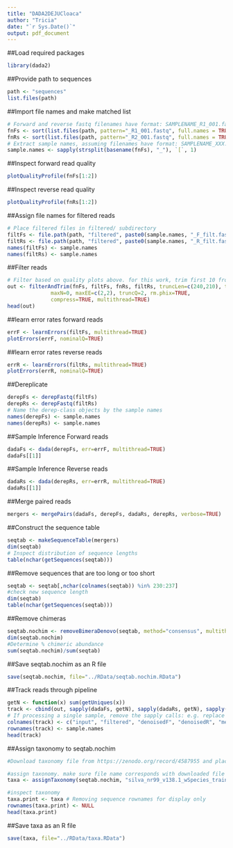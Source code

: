 ```yaml
---
title: "DADA2DEJUCloaca"
author: "Tricia"
date: "`r Sys.Date()`"
output: pdf_document
---
```


##Load required packages
```r
library(dada2)
```

##Provide path to sequences
```r
path <- "sequences"
list.files(path)
```

##Import file names and make matched list
```r
# Forward and reverse fastq filenames have format: SAMPLENAME_R1_001.fastq and SAMPLENAME_R2_001.fastq
fnFs <- sort(list.files(path, pattern="_R1_001.fastq", full.names = TRUE))
fnRs <- sort(list.files(path, pattern="_R2_001.fastq", full.names = TRUE))
# Extract sample names, assuming filenames have format: SAMPLENAME_XXX.fastq
sample.names <- sapply(strsplit(basename(fnFs), "_"), `[`, 1)
```

##Inspect forward read quality
```r
plotQualityProfile(fnFs[1:2])
```

##Inspect reverse read quality
```r
plotQualityProfile(fnRs[1:2])
```

##Assign file names for filtered reads
```r
# Place filtered files in filtered/ subdirectory
filtFs <- file.path(path, "filtered", paste0(sample.names, "_F_filt.fastq.gz"))
filtRs <- file.path(path, "filtered", paste0(sample.names, "_R_filt.fastq.gz"))
names(filtFs) <- sample.names
names(filtRs) <- sample.names
```

##Filter reads
```r
# Filter based on quality plots above. for this work, trim first 10 from F and R, trunc 240 F 210 R
out <- filterAndTrim(fnFs, filtFs, fnRs, filtRs, truncLen=c(240,210), trimLeft=c(10, 10),
              maxN=0, maxEE=c(2,2), truncQ=2, rm.phix=TRUE,
              compress=TRUE, multithread=TRUE)
head(out)
```

##learn error rates forward reads 
```r
errF <- learnErrors(filtFs, multithread=TRUE)
plotErrors(errF, nominalQ=TRUE)
```

##learn error rates reverse reads 
```r
errR <- learnErrors(filtRs, multithread=TRUE)
plotErrors(errR, nominalQ=TRUE)
```

##Dereplicate
```r
derepFs <- derepFastq(filtFs)
derepRs <- derepFastq(filtRs)
# Name the derep-class objects by the sample names
names(derepFs) <- sample.names
names(derepRs) <- sample.names
```

##Sample Inference Forward reads
```r
dadaFs <- dada(derepFs, err=errF, multithread=TRUE)
dadaFs[[1]]
```

##Sample Inference Reverse reads
```r
dadaRs <- dada(derepRs, err=errR, multithread=TRUE)
dadaRs[[1]]
```

##Merge paired reads
```r
mergers <- mergePairs(dadaFs, derepFs, dadaRs, derepRs, verbose=TRUE)
```

##Construct the sequence table
```r
seqtab <- makeSequenceTable(mergers)
dim(seqtab)
# Inspect distribution of sequence lengths
table(nchar(getSequences(seqtab)))
```

##Remove sequences that are too long or too short
```r
seqtab <- seqtab[,nchar(colnames(seqtab)) %in% 230:237]
#check new sequence length
dim(seqtab)
table(nchar(getSequences(seqtab)))
```

##Remove chimeras
```r
seqtab.nochim <- removeBimeraDenovo(seqtab, method="consensus", multithread=TRUE, verbose=TRUE)
dim(seqtab.nochim)
#Determine % chimeric abundance
sum(seqtab.nochim)/sum(seqtab)
```

##Save seqtab.nochim as an R file
```r
save(seqtab.nochim, file="../RData/seqtab.nochim.RData")
```

##Track reads through pipeline
```r
getN <- function(x) sum(getUniques(x))
track <- cbind(out, sapply(dadaFs, getN), sapply(dadaRs, getN), sapply(mergers, getN), rowSums(seqtab.nochim))
# If processing a single sample, remove the sapply calls: e.g. replace sapply(dadaFs, getN) with getN(dadaFs)
colnames(track) <- c("input", "filtered", "denoisedF", "denoisedR", "merged", "nonchim")
rownames(track) <- sample.names
head(track)
```

##Assign taxonomy to seqtab.nochim
```r
#Download taxonomy file from https://zenodo.org/record/4587955 and place it in working directory

#assign taxonomy. make sure file name corresponds with downloaded file
taxa <- assignTaxonomy(seqtab.nochim, "silva_nr99_v138.1_wSpecies_train_set.fa.gz", multithread=TRUE)

#inspect taxonomy
taxa.print <- taxa # Removing sequence rownames for display only
rownames(taxa.print) <- NULL
head(taxa.print)
```

##Save taxa as an R file
```r
save(taxa, file="../RData/taxa.RData")
```